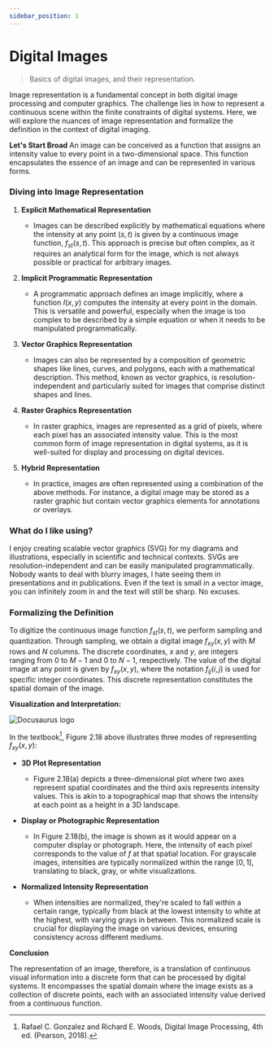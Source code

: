 ```yaml
---
sidebar_position: 1
---
```


# Digital Images


> Basics of digital images, and their representation. 

Image representation is a fundamental concept in both digital image processing and computer graphics. The challenge lies in how to represent a continuous scene within the finite constraints of digital systems. Here, we will explore the nuances of image representation and formalize the definition in the context of digital imaging.

**Let's Start Broad**
An image can be conceived as a function that assigns an intensity value to every point in a two-dimensional space. This function encapsulates the essence of an image and can be represented in various forms. 

### Diving into Image Representation

1. **Explicit Mathematical Representation**
   - Images can be described explicitly by mathematical equations where the intensity at any point $(s, t)$ is given by a continuous image function, $f_{st}(s, t)$. This approach is precise but often complex, as it requires an analytical form for the image, which is not always possible or practical for arbitrary images.

2. **Implicit Programmatic Representation**
   - A programmatic approach defines an image implicitly, where a function $I(x, y)$ computes the intensity at every point in the domain. This is versatile and powerful, especially when the image is too complex to be described by a simple equation or when it needs to be manipulated programmatically.

3. **Vector Graphics Representation**
   - Images can also be represented by a composition of geometric shapes like lines, curves, and polygons, each with a mathematical description. This method, known as vector graphics, is resolution-independent and particularly suited for images that comprise distinct shapes and lines.


4. **Raster Graphics Representation**
    - In raster graphics, images are represented as a grid of pixels, where each pixel has an associated intensity value. This is the most common form of image representation in digital systems, as it is well-suited for display and processing on digital devices.

5. **Hybrid Representation**
    - In practice, images are often represented using a combination of the above methods. For instance, a digital image may be stored as a raster graphic but contain vector graphics elements for annotations or overlays.

### What do I like using?

I enjoy creating scalable vector graphics (SVG) for my diagrams and illustrations, especially in scientific and technical contexts. SVGs are resolution-independent and can be easily manipulated programmatically. Nobody wants to deal with blurry images, I hate seeing them in presentations and in publications. Even if the text is small in a vector image, you can infinitely zoom in and the text will still be sharp. No excuses.


### Formalizing the Definition

To digitize the continuous image function $f_{st}(s, t)$, we perform sampling and quantization. Through sampling, we obtain a digital image $f_{xy}(x, y)$ with $M$ rows and $N$ columns. The discrete coordinates, $x$ and $y$, are integers ranging from $0$ to $M-1$ and $0$ to $N-1$, respectively. The value of the digital image at any point is given by $f_{xy}(x, y)$, where the notation $f_{ij}(i, j)$ is used for specific integer coordinates. This discrete representation constitutes the spatial domain of the image.

**Visualization and Interpretation:**

![Docusaurus logo](/img/image-representation.png)

In the textbook[^1], Figure 2.18 above illustrates three modes of representing $f_{xy}(x, y)$:

- **3D Plot Representation**
  - Figure 2.18(a) depicts a three-dimensional plot where two axes represent spatial coordinates and the third axis represents intensity values. This is akin to a topographical map that shows the intensity at each point as a height in a 3D landscape.

- **Display or Photographic Representation**
  - In Figure 2.18(b), the image is shown as it would appear on a computer display or photograph. Here, the intensity of each pixel corresponds to the value of $f$ at that spatial location. For grayscale images, intensities are typically normalized within the range $[0, 1]$, translating to black, gray, or white visualizations.

- **Normalized Intensity Representation**
  - When intensities are normalized, they're scaled to fall within a certain range, typically from black at the lowest intensity to white at the highest, with varying grays in between. This normalized scale is crucial for displaying the image on various devices, ensuring consistency across different mediums.

**Conclusion**

The representation of an image, therefore, is a translation of continuous visual information into a discrete form that can be processed by digital systems. It encompasses the spatial domain where the image exists as a collection of discrete points, each with an associated intensity value derived from a continuous function. 











[^1]: Rafael C. Gonzalez and Richard E. Woods, Digital Image Processing, 4th ed. (Pearson, 2018).